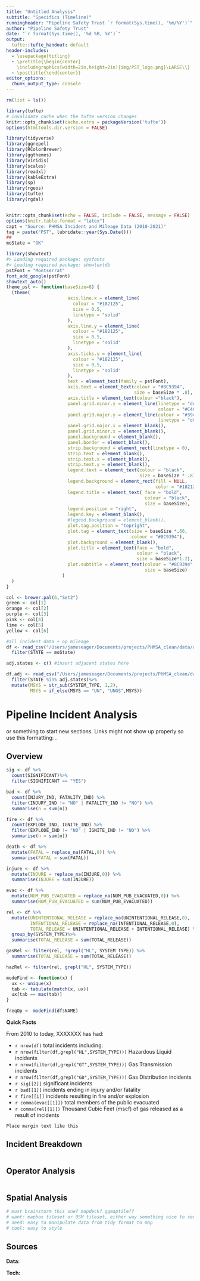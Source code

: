 ```yaml
---
title: "Untitled Analysis"
subtitle: "Specifics (Timeline)"
runningheader: "Pipeline Safety Trust `r format(Sys.time(), '%m/%Y')`"
author: "Pipeline Safety Trust"
date: "`r format(Sys.time(), '%d %B, %Y')`"
output: 
  tufte::tufte_handout: default
header-includes:
  - \usepackage{titling}
  - \pretitle{\begin{center}
    \includegraphics[width=2in,height=2in]{img/PST_logo.png}\LARGE\\}
  - \posttitle{\end{center}}
editor_options: 
  chunk_output_type: console
---
```


```r
rm(list = ls())
```

```r
library(tufte)
# invalidate cache when the tufte version changes
knitr::opts_chunk$set(cache.extra = packageVersion('tufte'))
options(htmltools.dir.version = FALSE)

library(tidyverse)
library(ggrepel)
library(RColorBrewer)
library(ggthemes)
library(viridis)
library(scales)
library(readxl)
library(kableExtra)
library(sp)
library(rgeos)
library(tufte)
library(rgdal)


knitr::opts_chunk$set(echo = FALSE, include = FALSE, message = FALSE)
options(knitr.table.format = "latex")
capt = "Source: PHMSA Incident and Mileage Data (2010-2021)"
tag = paste("PST", lubridate::year(Sys.Date()))
##
moState = "OK"
```

```r
library(showtext)
#> Loading required package: sysfonts
#> Loading required package: showtextdb
pstFont = "Montserrat"
font_add_google(pstFont)
showtext_auto()
theme_pst <- function(baseSize=8) {
  (theme(
                       axis.line.x = element_line(
                         colour = "#182125",
                         size = 0.5,
                         linetype = "solid"
                       ),
                       axis.line.y = element_line(
                         colour = "#182125",
                         size = 0.5,
                         linetype = "solid"
                       ),
                       axis.ticks.y = element_line(
                         colour = "#182125",
                         size = 0.5,
                         linetype = "solid"
                       ),
                       text = element_text(family = pstFont),
                       axis.text = element_text(colour = "#8C9394",
                                                size = baseSize * .8),
                       axis.title = element_text(colour ="black"),
                       panel.grid.minor.y = element_line(linetype = "dotted", 
                                                         colour = "#C4C8C6"),
                       panel.grid.major.y = element_line(colour = "#394C56", 
                                                         linetype = "dotted"),
                       panel.grid.major.x = element_blank(),
                       panel.grid.minor.x = element_blank(),
                       panel.background = element_blank(),
                       panel.border = element_blank(),
                       strip.background = element_rect(linetype = 0),
                       strip.text = element_blank(),
                       strip.text.x = element_blank(),
                       strip.text.y = element_blank(),
                       legend.text = element_text(colour = "black",
                                                  size = baseSize * .8),
                       legend.background = element_rect(fill = NULL, 
                                                        color = "#182125"),
                       legend.title = element_text( face = "bold", 
                                                    colour = "black",
                                                    size = baseSize),
                       legend.position = "right",
                       legend.key = element_blank(),
                       #legend.background = element_blank(),
                       plot.tag.position = "topright",
                       plot.tag = element_text(size = baseSize *.66,
                                               colour = "#8C9394"),
                       plot.background = element_blank(),
                       plot.title = element_text(face = "bold", 
                                                 colour = "black",
                                                 size = baseSize*1.2),
                       plot.subtitle = element_text(colour = "#8C9394",
                                                    size = baseSize)
                     )
  )
}
```

```r
col <- brewer.pal(6,"Set2")
green <- col[1]
orange <- col[2]
purple <- col[3]
pink <- col[4]
lime <- col[5]
yellow <- col[6]
```

```r
#all incident data + op mileage
df <- read_csv("/Users/jameseager/Documents/projects/PHMSA_clean/data/all_inc.csv") %>%
  filter(STATE == moState)

adj.states <- c() #insert adjacent states here 

df.adj <- read_csv("/Users/jameseager/Documents/projects/PHMSA_clean/data/all_inc.csv")%>%
  filter(STATE %in% adj.states)%>%
  mutate(MSYS = str_sub(SYSTEM_TYPE, 1,2),
         MSYS = if_else(MSYS == "UN", "UNGS",MSYS))
```


# Pipeline Incident Analysis  

\newthought{This makes it caps} or something to start new sections. Links might not show up properly so use this formatting: \href{https://www.phmsa.dot.gov/data-and-statistics/pipeline/pipeline-incident-flagged-files}{\textcolor{Cerulean}{\underline{PHMSA's website}}}. 

## Overview  
```r
sig <- df %>%
  count(SIGNIFICANT)%>%
  filter(SIGNIFICANT == "YES")

bad <- df %>%
  count(INJURY_IND, FATALITY_IND) %>%
  filter(INJURY_IND != "NO" | FATALITY_IND != "NO") %>%
  summarise(n = sum(n))

fire <- df %>%
  count(EXPLODE_IND, IGNITE_IND) %>%
  filter(EXPLODE_IND != "NO" | IGNITE_IND != "NO") %>%
  summarise(n = sum(n))

death <- df %>%
  mutate(FATAL = replace_na(FATAL,0)) %>%
  summarise(FATAL = sum(FATAL))

injure <- df %>%
  mutate(INJURE = replace_na(INJURE,0)) %>%
  summarise(INJURE = sum(INJURE))

evac <- df %>%
  mutate(NUM_PUB_EVACUATED = replace_na(NUM_PUB_EVACUATED,0)) %>%
  summarise(NUM_PUB_EVACUATED = sum(NUM_PUB_EVACUATED))

rel <- df %>%
  mutate(UNINTENTIONAL_RELEASE = replace_na(UNINTENTIONAL_RELEASE,0),
         INTENTIONAL_RELEASE = replace_na(INTENTIONAL_RELEASE,0),
         TOTAL_RELEASE = UNINTENTIONAL_RELEASE + INTENTIONAL_RELEASE) %>%
  group_by(SYSTEM_TYPE)%>%
  summarise(TOTAL_RELEASE = sum(TOTAL_RELEASE))

gasRel <- filter(rel, !grepl("HL", SYSTEM_TYPE)) %>%
  summarise(TOTAL_RELEASE = sum(TOTAL_RELEASE))

hazRel <- filter(rel, grepl("HL", SYSTEM_TYPE))

modeFind <- function(x) {
  ux <- unique(x)
  tab <- tabulate(match(x, ux))
  ux[tab == max(tab)]
}

freqOp <- modeFind(df$NAME)
```
**Quick Facts**  

From 2010 to today, XXXXXXX has had: 
  
*  `r nrow(df)` total incidents including:  
  +  `r nrow(filter(df,grepl("HL",SYSTEM_TYPE)))` Hazardous Liquid incidents
  +  `r nrow(filter(df,grepl("GT",SYSTEM_TYPE)))` Gas Transmission incidents  
  +  `r nrow(filter(df,grepl("GD",SYSTEM_TYPE)))` Gas Distribution incidents  
*  `r sig[[2]]` significant incidents
*  `r bad[[1]]` incidents ending in injury and/or fatality
*  `r fire[[1]]` incidents resulting in fire and/or explosion
*  `r comma(evac[[1]])` total members of the public evacuated 
*  `r comma(rel[[1]])` Thousand Cubic Feet (mscf) of gas released as a result of incidents

```marginfigure
Place margin text like this 
```

## Incident Breakdown

```r

```


## Operator Analysis 

```r

```


## Spatial Analysis  
```r
# must brainstorm this one? mapdeck? ggmaptile?? 
# want: mapbox tileset or OSM tileset, either way something nice to see w/ context
# need: easy to manipulate data from tidy format to map 
# cool: easy to style 
```


## Sources  
  
**Data:**  


**Tech:**  
